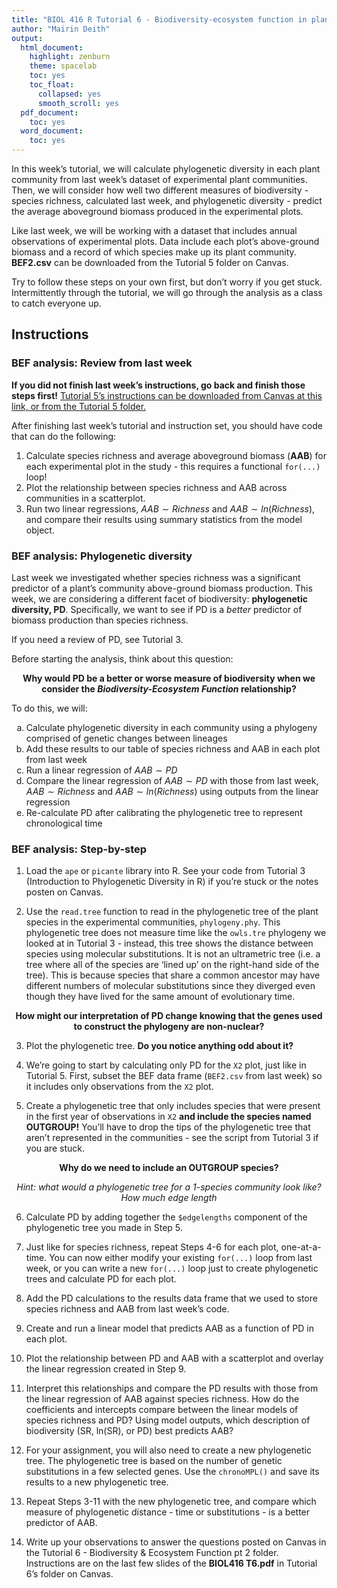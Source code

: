 ```yaml
---
title: "BIOL 416 R Tutorial 6 - Biodiversity-ecosystem function in plant communities pt. 2: Phylogenies"
author: "Mairin Deith"
output:
  html_document:
    highlight: zenburn
    theme: spacelab
    toc: yes
    toc_float:
      collapsed: yes
      smooth_scroll: yes
  pdf_document:
    toc: yes
  word_document:
    toc: yes
---
```


In this week's tutorial, we will calculate phylogenetic diversity in each plant community from last week's dataset of experimental plant communities.
Then, we will consider how well two different measures of biodiversity - species richness, calculated last week, and phylogenetic diversity - predict the average aboveground biomass produced in the experimental plots.

Like last week, we will be working with a dataset that includes annual observations of experimental plots.
Data include each plot's above-ground biomass and a record of which species make up its plant community.
**BEF2.csv** can be downloaded from the Tutorial 5 folder on Canvas.

Try to follow these steps on your own first, but don't worry if you get stuck.
Intermittently through the tutorial, we will go through the analysis as a class to catch everyone up.

## Instructions

### BEF analysis: Review from last week

**If you did not finish last week's instructions, go back and finish those steps first!**
[Tutorial 5's instructions can be downloaded from Canvas at this link, or from the Tutorial 5 folder.](https://canvas.ubc.ca/courses/18228/files/3931684/download?download_frd=1)

After finishing last week's tutorial and instruction set, you should have code that can do the following:

1. Calculate species richness and average aboveground biomass (**AAB**) for each experimental plot in the study - this requires a functional `for(...)` loop!
2. Plot the relationship between species richness and AAB across communities in a scatterplot.
3. Run two linear regressions, $AAB \sim Richness$ and $AAB \sim ln(Richness)$, and compare their results using summary statistics from the model object.

### BEF analysis: Phylogenetic diversity

Last week we investigated whether species richness was a significant predictor of a plant's community above-ground biomass production.
This week, we are considering a different facet of biodiversity: **phylogenetic diversity, PD**.
Specifically, we want to see if PD is a *better* predictor of biomass production than species richness.

If you need a review of PD, see Tutorial 3.

Before starting the analysis, think about this question:

<center>
**Why would PD be a better or worse measure of biodiversity when we consider the *Biodiversity-Ecosystem Function* relationship?**
</center>

To do this, we will:

   a) Calculate phylogenetic diversity in each community using a phylogeny comprised of genetic changes between lineages
   b) Add these results to our table of species richness and AAB in each plot from last week
   c) Run a linear regression of $AAB \sim PD$
   d) Compare the linear regression of $AAB \sim PD$ with those from last week, $AAB \sim Richness$ and $AAB \sim ln(Richness)$ using outputs from the linear regression
   e) Re-calculate PD after calibrating the phylogenetic tree to represent chronological time

### BEF analysis: Step-by-step

1. Load the `ape` or `picante` library into R. See your code from Tutorial 3 (Introduction to Phylogenetic Diversity in R) if you're stuck or the notes posten on Canvas.

2. Use the `read.tree` function to read in the phylogenetic tree of the plant species in the experimental communities, `phylogeny.phy`.
This phylogenetic tree does not measure time like the `owls.tre` phylogeny we looked at in Tutorial 3 - instead, this tree shows the distance between species using molecular substitutions.
It is not an ultrametric tree (i.e. a tree where all of the species are 'lined up' on the right-hand side of the tree).
This is because species that share a common ancestor may have different numbers of molecular substitutions since they diverged even though they have lived for the same amount of evolutionary time.

<center>
**How might our interpretation of PD change knowing that the genes used to construct the phylogeny are non-nuclear?**
</center>

3. Plot the phylogenetic tree.
**Do you notice anything odd about it?**

4. We're going to start by calculating only PD for the `X2` plot, just like in Tutorial 5.
First, subset the BEF data frame (`BEF2.csv` from last week) so it includes only observations from the `X2` plot.

5. Create a phylogenetic tree that only includes species that were present in the first year of observations in `X2` **and include the species named OUTGROUP!**
You'll have to drop the tips of the phylogenetic tree that aren't represented in the communities - see the script from Tutorial 3 if you are stuck.

<center>
**Why do we need to include an OUTGROUP species?**

*Hint: what would a phylogenetic tree for a 1-species community look like? How much edge length*
</center>

6. Calculate PD by adding together the `$edgelengths` component of the phylogenetic tree you made in Step 5.

7. Just like for species richness, repeat Steps 4-6 for each plot, one-at-a-time.
You can now either modify your existing `for(...)` loop from last week, or you can write a new `for(...)` loop just to create phylogenetic trees and calculate PD for each plot.

8. Add the PD calculations to the results data frame that we used to store species richness and AAB from last week's code.

9. Create and run a linear model that predicts AAB as a function of PD in each plot.

10. Plot the relationship between PD and AAB with a scatterplot and overlay the linear regression created in Step 9.

11. Interpret this relationships and compare the PD results with those from the linear regression of AAB against species richness.
How do the coefficients and intercepts compare between the linear models of species richness and PD?
Using model outputs, which description of biodiversity (SR, ln(SR), or PD) best predicts AAB?

12. For your assignment, you will also need to create a new phylogenetic tree.
The phylogenetic tree is based on the number of genetic substitutions in a few selected genes.
Use the `chronoMPL()` and save its results to a new phylogenetic tree.

14. Repeat Steps 3-11 with the new phylogenetic tree, and compare which measure of phylogenetic distance - time or substitutions - is a better predictor of AAB.

15. Write up your observations to answer the questions posted on Canvas in the Tutorial 6 - Biodiversity & Ecosystem Function pt 2 folder.
Instructions are on the last few slides of the **BIOL416 T6.pdf** in Tutorial 6's folder on Canvas.

